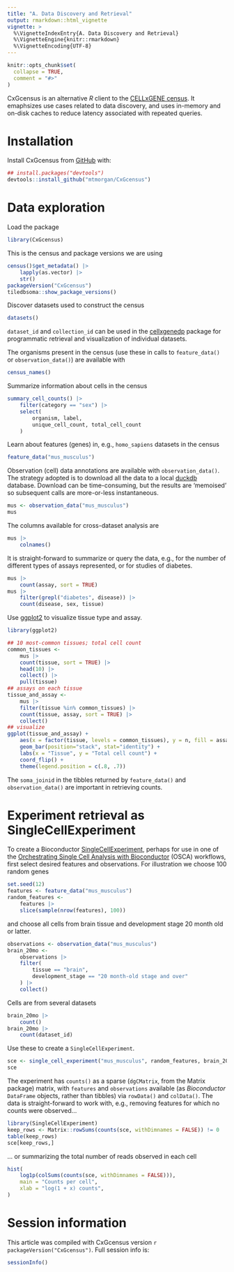 ```yaml
---
title: "A. Data Discovery and Retrieval"
output: rmarkdown::html_vignette
vignette: >
  %\VignetteIndexEntry{A. Data Discovery and Retrieval}
  %\VignetteEngine{knitr::rmarkdown}
  %\VignetteEncoding{UTF-8}
---
```


```r
knitr::opts_chunk$set(
  collapse = TRUE,
  comment = "#>"
)
```

CxGcensus is an alternative *R* client to the [CELLxGENE census][]. It
emaphsizes use cases related to data discovery, and uses in-memory and
on-disk caches to reduce latency associated with repeated queries.

[CELLxGENE census]: https://chanzuckerberg.github.io/cellxgene-census/

# Installation

Install CxGcensus from [GitHub](https://github.com/) with:

``` r
## install.packages("devtools")
devtools::install_github("mtmorgan/CxGcensus")
```

# Data exploration

Load the package

```r
library(CxGcensus)
```

This is the census and package versions we are using

```r
census()$get_metadata() |>
    lapply(as.vector) |>
    str()
packageVersion("CxGcensus")
tiledbsoma::show_package_versions()
```

Discover datasets used to construct the census

```r
datasets()
```

`dataset_id` and `collection_id` can be used in the [cellxgenedp][]
package for programmatic retrieval and visualization of individual
datasets.

The organisms present in the census (use these in calls to
`feature_data()` or `observation_data()`) are available with

```r
census_names()
```

Summarize information about cells in the census

```r
summary_cell_counts() |>
    filter(category == "sex") |>
    select(
        organism, label,
        unique_cell_count, total_cell_count
    )
```

Learn about features (genes) in, e.g., `homo_sapiens` datasets in the census

```r
feature_data("mus_musculus")
```

Observation (cell) data annotations are available with
`observation_data()`. The strategy adopted is to download all the data
to a local [duckdb][] database. Download can be time-consuming, but
the results are 'memoised' so subsequent calls are more-or-less
instantaneous.

```r
mus <- observation_data("mus_musculus")
mus
```

The columns available for cross-dataset analysis are

```r
mus |>
    colnames()
```

It is straight-forward to summarize or query the data, e.g., for the
number of different types of assays represented, or for studies of
diabetes.

```r
mus |>
    count(assay, sort = TRUE)
mus |>
    filter(grepl("diabetes", disease)) |>
    count(disease, sex, tissue)
```

Use [ggplot2][] to visualize tissue type and assay.

```r
library(ggplot2)

## 10 most-common tissues; total cell count
common_tissues <-
    mus |>
    count(tissue, sort = TRUE) |>
    head(10) |>
    collect() |>
    pull(tissue)
## assays on each tissue
tissue_and_assay <-
    mus |>
    filter(tissue %in% common_tissues) |>
    count(tissue, assay, sort = TRUE) |>
    collect()
## visualize
ggplot(tissue_and_assay) +
    aes(x = factor(tissue, levels = common_tissues), y = n, fill = assay) +
    geom_bar(position="stack", stat="identity") +
    labs(x = "Tissue", y = "Total cell count") +
    coord_flip() +
    theme(legend.position = c(.8, .7))
```

The `soma_joinid` in the tibbles returned by `feature_data()` and
`observation_data()` are important in retrieving counts.

[cellxgenedp]: https://bioconductor.org/packages/cellxgenedp
[duckdb]: https://cran.r-project.org/package=duckdb
[ggplot2]: https://cran.r-project.org/package=ggplot2

# Experiment retrieval as SingleCellExperiment

To create a Bioconductor [SingleCellExperiment][], perhaps for use in
one of the [Orchestrating Single Cell Analysis with
Bioconductor][OSCA] (OSCA) workflows, first select desired features
and observations. For illustration we choose 100 random genes

```r
set.seed(12)
features <- feature_data("mus_musculus")
random_features <-
    features |>
    slice(sample(nrow(features), 100))
```

and choose all cells from brain tissue and development stage 20 month
old or latter.

```r
observations <- observation_data("mus_musculus")
brain_20mo <-
    observations |>
    filter(
        tissue == "brain",
        development_stage == "20 month-old stage and over"
    ) |>
    collect()
```

Cells are from several datasets

```r
brain_20mo |>
    count()
brain_20mo |>
    count(dataset_id)
```

Use these to create a `SingleCellExperiment`.

```r
sce <- single_cell_experiment("mus_musculus", random_features, brain_20mo)
sce
```

The experiment has `counts()` as a sparse (`dgCMatrix`, from the
Matrix package) matrix, with `features` and `observations` available
(as *Bioconductor* `DataFrame` objects, rather than tibbles) via
`rowData()` and `colData()`. The data is straight-forward to work
with, e.g., removing features for which no counts were observed...

```r
library(SingleCellExperiment)
keep_rows <- Matrix::rowSums(counts(sce, withDimnames = FALSE)) != 0
table(keep_rows)
sce[keep_rows,]
```

... or summarizing the total number of reads observed in each cell

```r
hist(
    log1p(colSums(counts(sce, withDimnames = FALSE))),
    main = "Counts per cell",
    xlab = "log(1 + x) counts",
)
```

[SingleCellExperiment]: https://bioconductor.org/packages/SingleCellExperiment
[OSCA]: https://bioconductor.org/books/OSCA

# Session information

This article was compiled with CxGcensus version
`r packageVersion("CxGcensus")`. Full session info is:

```r
sessionInfo()
```
